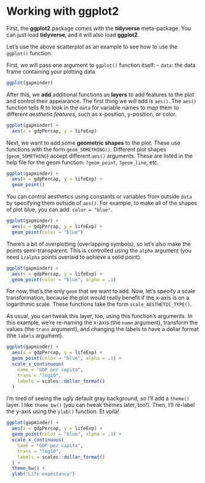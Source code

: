 # Working with **ggplot2**

First, the **ggplot2** package comes with the **tidyverse** meta-package. 
You can just load **tidyverse**, and it will also load **ggplot2**.

Let's use the above scatterplot as an example to see how to use the `ggplot()` function.

First, we will pass one argument to `ggplot()` function itself:
  - `data`: the data frame containing your plotting data
  
```r
ggplot(gapminder)
```
  
After this, we **add** additional functions as **layers** to add features to the plot and control their appearance. The first thing we will add is `aes()`. The `aes()` function tells R to look in the `data` for variable names to *map* them to different *aesthetic features*, such as x-position, y-position, or color.

```r
ggplot(gapminder) +
  aes(x = gdpPercap, y = lifeExp)
```

Next, we want to add some **geometric shapes** to the plot. 
These use functions with the form `geom_SOMETHING()`.
Different plot shapes (`geom_SOMETHING`) accept different `aes()` arguments.
These are listed in the help file for the geom function: 
`?geom_point`, `?geom_line`, etc.

```r
ggplot(gapminder) +
  aes(x = gdpPercap, y = lifeExp) + 
  geom_point()
```

You can control aesthetics using constants or variables from outside `data` by specifying them outside of `aes()`. 
For example, to make all of the shapes of plot blue, you can add: `color = "blue"`.

```r
ggplot(gapminder) +
  aes(x = gdpPercap, y = lifeExp) + 
  geom_point(color = "blue")
```

There's a bit of overplotting (overlapping symbols), so let's also make the points semi-transparent.
This is controlled using the `alpha` argument 
(you need `1/alpha` points overlaid to achieve a solid point).

```r
ggplot(gapminder) +
  aes(x = gdpPercap, y = lifeExp) + 
  geom_point(color = "blue", alpha = .1)
```

For now, that's the only `geom` that we want to add. 
Now, let's specify a scale transformation, because the plot would really benefit if the x-axis is on a logarithmic 
scale. 
These functions take the form `scale_AESTHETIC_TYPE()`. 

As usual, you can tweak this layer, too, using this function's arguments. 
In this example, we're re-naming the x-axis (the `name` argument), 
transform the values (the `trans` argument), 
and changing the labels to have a dollar format (the `labels` argument).

```r
ggplot(gapminder) +
  aes(x = gdpPercap, y = lifeExp) + 
  geom_point(color = "blue", alpha = .1) +
  scale_x_continuous(
    name = "GDP per capita", 
    trans = "log10", 
    labels = scales::dollar_format()
  )
```

I'm tired of seeing the ugly default gray background, so I'll add a `theme()` 
layer. 
I like `theme_bw()` (you can tweak themes later, too!). 
Then, I'll re-label the y-axis using the `ylab()` function. 
Et voilà!

```r
ggplot(gapminder) +
  aes(x = gdpPercap, y = lifeExp) + 
  geom_point(color = "blue", alpha = .1) +
  scale_x_continuous(
    name = "GDP per capita", 
    trans = "log10", 
    labels = scales::dollar_format()
  ) +
  theme_bw() +
  ylab("Life expectancy")
```
